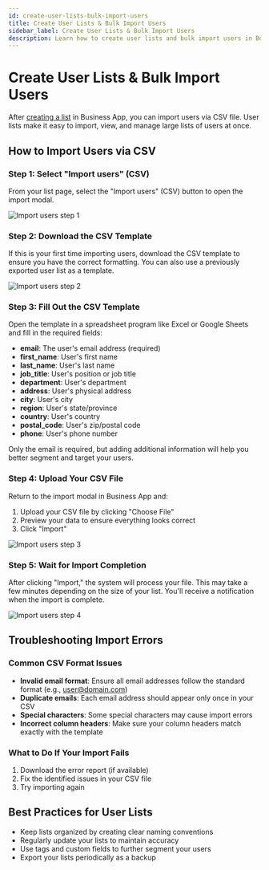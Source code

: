 ```yaml
---
id: create-user-lists-bulk-import-users
title: Create User Lists & Bulk Import Users
sidebar_label: Create User Lists & Bulk Import Users
description: Learn how to create user lists and bulk import users in Business App
---
```


# Create User Lists & Bulk Import Users

After [creating a list](./create-a-list.mdx) in Business App, you can import users via CSV file. User lists make it easy to import, view, and manage large lists of users at once.

## How to Import Users via CSV

### Step 1: Select "Import users" (CSV)

From your list page, select the "Import users" (CSV) button to open the import modal.

![Import users step 1](/img/accounts/users/import-users-step1.jpg)

### Step 2: Download the CSV Template

If this is your first time importing users, download the CSV template to ensure you have the correct formatting. You can also use a previously exported user list as a template.

![Import users step 2](/img/accounts/users/import-users-step2.jpg)

### Step 3: Fill Out the CSV Template

Open the template in a spreadsheet program like Excel or Google Sheets and fill in the required fields:

- **email**: The user's email address (required)
- **first_name**: User's first name
- **last_name**: User's last name
- **job_title**: User's position or job title
- **department**: User's department
- **address**: User's physical address
- **city**: User's city
- **region**: User's state/province
- **country**: User's country
- **postal_code**: User's zip/postal code
- **phone**: User's phone number

Only the email is required, but adding additional information will help you better segment and target your users.

### Step 4: Upload Your CSV File

Return to the import modal in Business App and:

1. Upload your CSV file by clicking "Choose File"
2. Preview your data to ensure everything looks correct
3. Click "Import"

![Import users step 3](/img/accounts/users/import-users-step3.jpg)

### Step 5: Wait for Import Completion

After clicking "Import," the system will process your file. This may take a few minutes depending on the size of your list. You'll receive a notification when the import is complete.

![Import users step 4](/img/accounts/users/import-users-step4.jpg)

## Troubleshooting Import Errors

### Common CSV Format Issues

- **Invalid email format**: Ensure all email addresses follow the standard format (e.g., user@domain.com)
- **Duplicate emails**: Each email address should appear only once in your CSV
- **Special characters**: Some special characters may cause import errors
- **Incorrect column headers**: Make sure your column headers match exactly with the template

### What to Do If Your Import Fails

1. Download the error report (if available)
2. Fix the identified issues in your CSV file
3. Try importing again

## Best Practices for User Lists

- Keep lists organized by creating clear naming conventions
- Regularly update your lists to maintain accuracy
- Use tags and custom fields to further segment your users
- Export your lists periodically as a backup